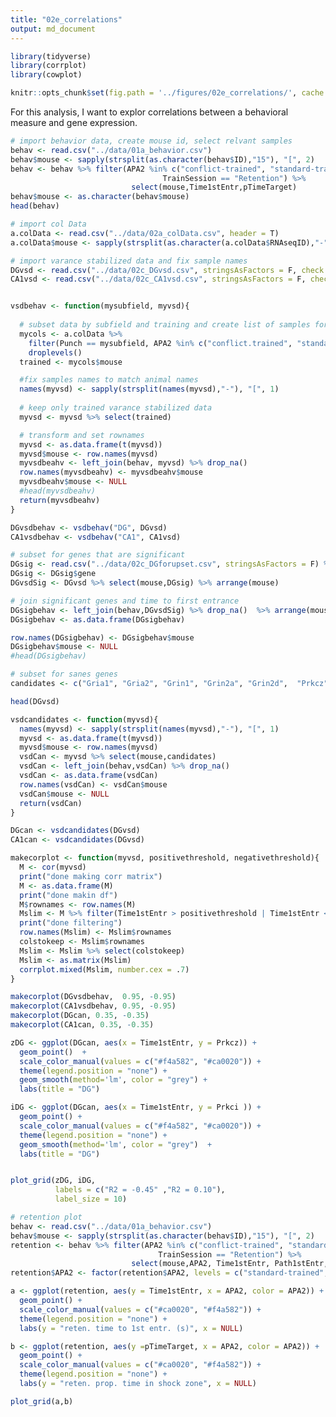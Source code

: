 ```yaml
---
title: "02e_correlations"
output: md_document
---
```


```r
library(tidyverse) 
library(corrplot)
library(cowplot)

knitr::opts_chunk$set(fig.path = '../figures/02e_correlations/', cache = F)
```    
For this analysis, I want to explor correlations between a behavioral measure and gene expression.

```r
# import behavior data, create mouse id, select relvant samples
behav <- read.csv("../data/01a_behavior.csv") 
behav$mouse <- sapply(strsplit(as.character(behav$ID),"15"), "[", 2)
behav <- behav %>% filter(APA2 %in% c("conflict-trained", "standard-trained"),
                                  TrainSession == "Retention") %>% 
                           select(mouse,Time1stEntr,pTimeTarget) 
behav$mouse <- as.character(behav$mouse)
head(behav)
```

```r
# import col Data 
a.colData <- read.csv("../data/02a_colData.csv", header = T)
a.colData$mouse <- sapply(strsplit(as.character(a.colData$RNAseqID),"-"), "[", 1)

# import varance stabilized data and fix sample names
DGvsd <- read.csv("../data/02c_DGvsd.csv", stringsAsFactors = F, check.names = F, row.names = 1) 
CA1vsd <- read.csv("../data/02c_CA1vsd.csv", stringsAsFactors = F, check.names = F, row.names = 1) 


vsdbehav <- function(mysubfield, myvsd){
  
  # subset data by subfield and training and create list of samples for substting
  mycols <- a.colData %>% 
    filter(Punch == mysubfield, APA2 %in% c("conflict.trained", "standard.trained")) %>% 
    droplevels()
  trained <- mycols$mouse

  #fix samples names to match animal names
  names(myvsd) <- sapply(strsplit(names(myvsd),"-"), "[", 1)
  
  # keep only trained varance stabilized data
  myvsd <- myvsd %>% select(trained)

  # transform and set rownames
  myvsd <- as.data.frame(t(myvsd))
  myvsd$mouse <- row.names(myvsd)
  myvsdbeahv <- left_join(behav, myvsd) %>% drop_na()
  row.names(myvsdbeahv) <- myvsdbeahv$mouse
  myvsdbeahv$mouse <- NULL
  #head(myvsdbeahv)
  return(myvsdbeahv)
}

DGvsdbehav <- vsdbehav("DG", DGvsd)
CA1vsdbehav <- vsdbehav("CA1", CA1vsd)
```



```r
# subset for genes that are significant
DGsig <- read.csv("../data/02c_DGforupset.csv", stringsAsFactors = F) %>% select(gene) %>% droplevels()
DGsig <- DGsig$gene
DGvsdSig <- DGvsd %>% select(mouse,DGsig) %>% arrange(mouse)

# join significant genes and time to first entrance
DGsigbehav <- left_join(behav,DGvsdSig) %>% drop_na()  %>% arrange(mouse)
DGsigbehav <- as.data.frame(DGsigbehav)

row.names(DGsigbehav) <- DGsigbehav$mouse 
DGsigbehav$mouse <- NULL
#head(DGsigbehav)
```

```r
# subset for sanes genes
candidates <- c("Gria1", "Gria2", "Grin1", "Grin2a", "Grin2d",  "Prkcz" , "Prkci", "Wwc1")

head(DGvsd)

vsdcandidates <- function(myvsd){
  names(myvsd) <- sapply(strsplit(names(myvsd),"-"), "[", 1)
  myvsd <- as.data.frame(t(myvsd))
  myvsd$mouse <- row.names(myvsd)
  vsdCan <- myvsd %>% select(mouse,candidates)
  vsdCan <- left_join(behav,vsdCan) %>% drop_na()
  vsdCan <- as.data.frame(vsdCan)
  row.names(vsdCan) <- vsdCan$mouse 
  vsdCan$mouse <- NULL
  return(vsdCan)
}

DGcan <- vsdcandidates(DGvsd)
CA1can <- vsdcandidates(DGvsd)
```

```r

makecorplot <- function(myvsd, positivethreshold, negativethreshold){
  M <- cor(myvsd)
  print("done making corr matrix")
  M <- as.data.frame(M)
  print("done makin df")
  M$rownames <- row.names(M)
  Mslim <- M %>% filter(Time1stEntr > positivethreshold | Time1stEntr < negativethreshold)
  print("done filtering")
  row.names(Mslim) <- Mslim$rownames
  colstokeep <- Mslim$rownames
  Mslim <- Mslim %>% select(colstokeep)
  Mslim <- as.matrix(Mslim)
  corrplot.mixed(Mslim, number.cex = .7)
}

makecorplot(DGvsdbehav,  0.95, -0.95)
makecorplot(CA1vsdbehav, 0.95, -0.95)
makecorplot(DGcan, 0.35, -0.35)
makecorplot(CA1can, 0.35, -0.35)
```




```r
zDG <- ggplot(DGcan, aes(x = Time1stEntr, y = Prkcz)) +
  geom_point()  +
  scale_color_manual(values = c("#f4a582", "#ca0020")) +
  theme(legend.position = "none") +
  geom_smooth(method='lm', color = "grey") +
  labs(title = "DG")

iDG <- ggplot(DGcan, aes(x = Time1stEntr, y = Prkci )) +
  geom_point() + 
  scale_color_manual(values = c("#f4a582", "#ca0020")) +
  theme(legend.position = "none") +
  geom_smooth(method='lm', color = "grey")  +
  labs(title = "DG")


plot_grid(zDG, iDG, 
          labels = c("R2 = -0.45" ,"R2 = 0.10"), 
          label_size = 10)
```


```r
# retention plot
behav <- read.csv("../data/01a_behavior.csv") 
behav$mouse <- sapply(strsplit(as.character(behav$ID),"15"), "[", 2)
retention <- behav %>% filter(APA2 %in% c("conflict-trained", "standard-trained"),
                                 TrainSession == "Retention") %>% 
                           select(mouse,APA2, Time1stEntr, Path1stEntr, pTimeTarget)
retention$APA2 <- factor(retention$APA2, levels = c("standard-trained", "conflict-trained"))

a <- ggplot(retention, aes(y = Time1stEntr, x = APA2, color = APA2)) +
  geom_point() + 
  scale_color_manual(values = c("#ca0020", "#f4a582")) +
  theme(legend.position = "none") +
  labs(y = "reten. time to 1st entr. (s)", x = NULL)

b <- ggplot(retention, aes(y =pTimeTarget, x = APA2, color = APA2)) +
  geom_point() + 
  scale_color_manual(values = c("#ca0020", "#f4a582")) +
  theme(legend.position = "none") +
  labs(y = "reten. prop. time in shock zone", x = NULL)

plot_grid(a,b)
```
